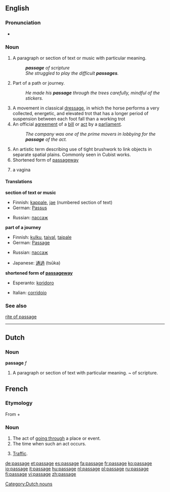 ==English==

{{rank|touch|higher|military|891|passage|wood|matters|physical}}

===Pronunciation===
{{IPA|/ˈpæsɪʤ/}}
*{{audio|en-us-passage.ogg|Audio (US)}}

===Noun===
{{en-noun}}

# <!--DefA-->A paragraph or section of text or music with particular meaning.
#: '''''passage''' of scripture''
#:''She struggled to play the difficult '''passages'''.''
# <!--DefA-->Part of a path or journey.
#:''He made his '''passage''' through the trees carefully, mindful of the stickers.''
# <!--DefC-->A movement in classical [[dressage]], in which the horse performs a very collected, energetic, and elevated trot that has a longer period of suspension between each foot fall than a working trot
# An official [[agreement]] of a [[bill]] or [[act]] by a [[parliament]].
#: ''The company was one of the prime movers in lobbying for the '''passage''' of the act.''
# <!--DefD-->An artistic term describing use of tight brushwork to link objects in separate spatial plains.  Commonly seen in Cubist works.
# Shortened form of [[passageway]]
# {{slang|lang=en}} a vagina

====Translations====
<!--DefA-->'''section of text or music'''
{{top}}
*Finnish: [[kappale]], [[jae]] (numbered section of text)
*German: [[Passus]] {{m}}
{{mid}}
*Russian: [[пассаж]]
{{bottom}}

<!--DefB-->'''part of a journey'''
{{top}}
*Finnish: [[kulku]], [[taival]], [[taipale]]
*German: [[Passage]] {{f}}
{{mid}}
*Russian: [[пассаж]]
{{bottom}}

{{trans-top|an official agreement of a bill or act}}
{{trans-mid}}
*Japanese: [[通過]] (tsūka)
{{trans-bottom}}

<!--DefE-->'''shortened form of [[passageway]]'''
{{top}}
*Esperanto: [[koridoro]]
{{mid}}
*Italian: [[corridoio]] {{m}}
{{bottom}}

===See also===
[[rite of passage]]

----

==Dutch==

===Noun===
'''passage''' ''f''

# <!--DefA-->A paragraph or section of text with particular meaning.  ~ of scripture.

[[Category:Dutch nouns]]

==French==

===Etymology===
From {{term|passer#French|passer}} + {{term|-age}}

===Noun===
{{fr-noun|m}}

# The act of [[go through|going through]] a place or event.
# The time when such an act occurs.
# {{uncountable}} [[Traffic]].

[[de:passage]]
[[et:passage]]
[[es:passage]]
[[fa:passage]]
[[fr:passage]]
[[ko:passage]]
[[io:passage]]
[[it:passage]]
[[hu:passage]]
[[nl:passage]]
[[pl:passage]]
[[ru:passage]]
[[fi:passage]]
[[vi:passage]]
[[zh:passage]]